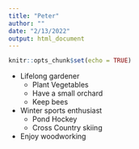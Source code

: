 ```yaml
---
title: "Peter"
author: ""
date: "2/13/2022"
output: html_document
---
```


```r
knitr::opts_chunk$set(echo = TRUE)
```

* Lifelong gardener
  + Plant Vegetables
  + Have a small orchard
  + Keep bees
* Winter sports enthusiast
  + Pond Hockey
  + Cross Country skiing
* Enjoy woodworking
  
  
